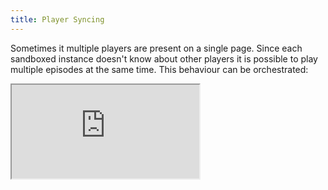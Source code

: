 ```yaml
---
title: Player Syncing
---
```


Sometimes it multiple players are present on a single page. Since each sandboxed instance doesn't know about other players it is possible to play multiple episodes at the same time. This behaviour can be orchestrated:

<iframe
  src="https://codesandbox.io/embed/player-synced-bfh1u?autoresize=1&hidenavigation=1&codemirror=1&fontsize=14"
  class="codesandbox"
  title="Syncing Plugin Playground"
  style={{width: '100%', border: 'none', height: '600px'}}
  sandbox="allow-modals allow-forms allow-popups allow-scripts allow-same-origin"
></iframe>
